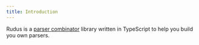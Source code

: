 ```yaml
---
title: Introduction
---
```


Rudus is a [parser combinator](https://en.wikipedia.org/wiki/Parser_combinator) library written in TypeScript to help you build you own parsers.
